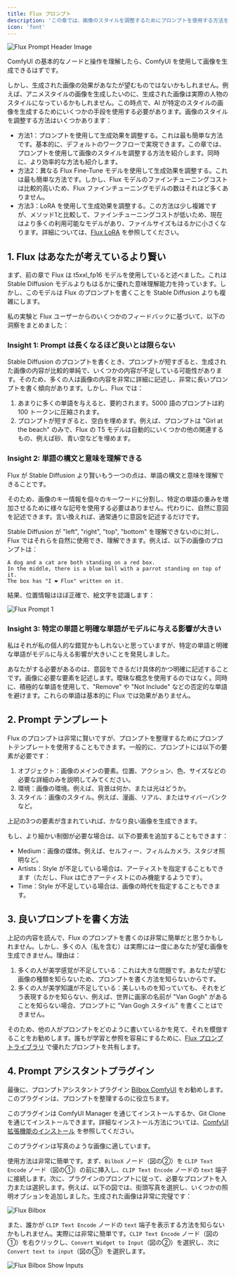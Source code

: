 ```yaml
---
title: Flux プロンプト
description: 'この章では、画像のスタイルを調整するためにプロンプトを使用する方法を紹介します。同時に、より効率的な方法も紹介します。'
icon: 'font'
---
```


<Frame caption="この画像は AI によって生成されました">
  <img
    className="rounded-xl"
    src="/images/basics/flux-prompt/flux-prompt-header-image.png"
    alt="Flux Prompt Header Image"
  />
</Frame>

ComfyUI の基本的なノードと操作を理解したら、ComfyUI を使用して画像を生成できるはずです。

しかし、生成された画像の効果があなたが望むものではないかもしれません。例えば、アニメスタイルの画像を生成したいのに、生成された画像は実際の人物のスタイルになっているかもしれません。この時点で、AI が特定のスタイルの画像を生成するためにいくつかの手段を使用する必要があります。画像のスタイルを調整する方法はいくつかあります：

- 方法1：プロンプトを使用して生成効果を調整する。これは最も簡単な方法です。基本的に、デフォルトのワークフローで実現できます。この章では、プロンプトを使用して画像のスタイルを調整する方法を紹介します。同時に、より効率的な方法も紹介します。
- 方法2：異なる Flux Fine-Tune モデルを使用して生成効果を調整する。これは最も簡単な方法です。しかし、Flux モデルのファインチューニングコストは比較的高いため、Flux ファインチューニングモデルの数はそれほど多くありません。
- 方法3：LoRA を使用して生成効果を調整する。この方法は少し複雑ですが、メソッド1と比較して、ファインチューニングコストが低いため、現在はより多くの利用可能なモデルがあり、ファイルサイズもはるかに小さくなります。詳細については、[Flux LoRA](./flux-with-lora) を参照してください。

## 1. Flux はあなたが考えているより賢い

まず、前の章で Flux は t5xxl_fp16 モデルを使用していると述べました。これは Stable Diffusion モデルよりもはるかに優れた意味理解能力を持っています。しかし、このモデルは Flux のプロンプトを書くことを Stable Diffusion よりも複雑にします。

私の実験と Flux ユーザーからのいくつかのフィードバックに基づいて、以下の洞察をまとめました：

### Insight 1: Prompt は長くなるほど良いとは限らない

Stable Diffusion のプロンプトを書くとき、プロンプトが短すぎると、生成された画像の内容が比較的単純で、いくつかの内容が不足している可能性があります。そのため、多くの人は画像の内容を非常に詳細に記述し、非常に長いプロンプトを書く傾向があります。しかし、Flux では：

1. あまりに多くの単語を与えると、要約されます。5000 語のプロンプトは約 100 トークンに圧縮されます。
2. プロンプトが短すぎると、空白を埋めます。例えば、プロンプトは "Girl at the beach" のみで、Flux の T5 モデルは自動的にいくつかの他の関連するもの、例えば砂、青い空などを埋めます。


### Insight 2: 単語の構文と意味を理解できる

Flux が Stable Diffusion より賢いもう一つの点は、単語の構文と意味を理解できることです。

そのため、画像のキー情報を個々のキーワードに分割し、特定の単語の重みを増加させるために様々な記号を使用する必要はありません。代わりに、自然に意図を記述できます。言い換えれば、通常通りに意図を記述するだけです。

Stable Diffusion が "left", "right", "top", "bottom" を理解できないのに対し、Flux ではそれらを自然に使用でき、理解できます。例えば、以下の画像のプロンプトは：

```
A dog and a cat are both standing on a red box. 
In the middle, there is a blue ball with a parrot standing on top of it. 
The box has "I ❤️ Flux" written on it.
```

結果、位置情報はほぼ正確で、絵文字を認識します：

<Frame>
  <img
    className="rounded-xl"
    src="/images/basics/flux-prompt/flux-prompt-1.png"
    alt="Flux Prompt 1"
  />
</Frame>


### Insight 3: 特定の単語と明確な単語がモデルに与える影響が大きい

私はそれが私の個人的な錯覚かもしれないと思っていますが、特定の単語と明確な単語がモデルに与える影響が大きいことを発見しました。

あなたがする必要があるのは、意図をできるだけ具体的かつ明確に記述することです。画像に必要な要素を記述します。曖昧な概念を使用するのではなく。同時に、積極的な単語を使用して、"Remove" や "Not Include" などの否定的な単語を避けます。これらの単語は基本的に Flux では効果がありません。

## 2. Prompt テンプレート

Flux のプロンプトは非常に賢いですが、プロンプトを整理するためにプロンプトテンプレートを使用することもできます。一般的に、プロンプトには以下の要素が必要です：

1. オブジェクト：画像のメインの要素。位置、アクション、色、サイズなどの必要な詳細のみを説明してみてください。
2. 環境：画像の環境。例えば、背景は何か、または光はどうか。
3. スタイル：画像のスタイル。例えば、漫画、リアル、またはサイバーパンクなど。

上記の3つの要素が含まれていれば、かなり良い画像を生成できます。

もし、より細かい制御が必要な場合は、以下の要素を追加することもできます：

- Medium：画像の媒体。例えば、セルフィー、フィルムカメラ、スタジオ照明など。
- Artists：Style が不足している場合は、アーティストを指定することもできます（ただし、Flux は亡きアーティストにのみ機能するようです）。
- Time：Style が不足している場合は、画像の時代を指定することもできます。

## 3. 良いプロンプトを書く方法

上記の内容を読んで、Flux のプロンプトを書くのは非常に簡単だと思うかもしれません。しかし、多くの人（私を含む）は実際には一度にあなたが望む画像を生成できません。理由は：

1. 多くの人が美学感覚が不足している：これは大きな問題です。あなたが望む画像の種類を知らないため、プロンプトを書く方法を知らないからです。
2. 多くの人が美学知識が不足している：美しいものを知っていても、それをどう表現するかを知らない、例えば、世界に画家の名前が "Van Gogh" があることを知らない場合、プロンプトに "Van Gogh スタイル" を書くことはできません。

そのため、他の人がプロンプトをどのように書いているかを見て、それを模倣することをお勧めします。誰もが学習と参照を容易にするために、[Flux プロンプトライブラリ](../prompt-library/library.mdx) で優れたプロンプトを共有します。

## 4. Prompt アシスタントプラグイン

最後に、プロンプトアシスタントプラグイン [Bilbox ComfyUI](https://github.com/syllebra/bilbox-comfyui) をお勧めします。このプラグインは、プロンプトを整理するのに役立ちます。

このプラグインは ComfyUI Manager を通じてインストールするか、Git Clone を通じてインストールできます。詳細なインストール方法については、[ComfyUI 拡張機能のインストール](https://comflowy.com/advanced/how-to-install-comfyui-extension) を参照してください。

<Note>
  このプラグインは写真のような画像に適しています。
</Note>

使用方法は非常に簡単です。まず、`BilboX` ノード（図の②）を `CLIP Text Encode` ノード（図の①）の前に挿入し、`CLIP Text Encode` ノードの `text` 端子に接続します。次に、プラグインのプロンプトに従って、必要なプロンプトを入力または選択します。例えば、以下の図では、街頭写真を選択し、いくつかの照明オプションを追加しました。生成された画像は非常に完璧です：

<Frame>
  <img
    className="rounded-xl"
    src="/images/basics/flux-prompt/flux-bilbox.png"
    alt="Flux Bilbox"
  />
</Frame>

また、誰かが `CLIP Text Encode` ノードの `text` 端子を表示する方法を知らないかもしれません。実際には非常に簡単です。`CLIP Text Encode` ノード（図の①）を右クリックし、`Convert Widget to Input`（図の②）を選択し、次に `Convert text to input`（図の③）を選択します。

<Frame>
  <img
    className="rounded-xl"
    src="/images/basics/flux-prompt/flux-bilbox-show-inputs.png"
    alt="Flux Bilbox Show Inputs"
  />
</Frame>